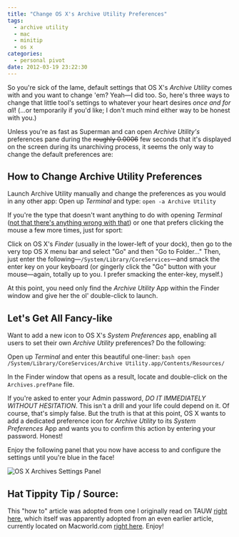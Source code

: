 ```yaml
---
title: "Change OS X's Archive Utility Preferences"
tags:
  - archive utility
  - mac
  - minitip
  - os x
categories:
  - personal pivot
date: 2012-03-19 23:22:30
---
```


So you're sick of the lame, default settings that OS X's _Archive Utility_ comes with and you want to change 'em? Yeah—I did too. So, here's three ways to change that little tool's settings to whatever your heart desires _once and for all_! (...or temporarily if you'd like; I don't much mind either way to be honest with you.)

Unless you're as fast as Superman and can open _Archive Utility's_ preferences pane during the ~~roughly 0.0006~~ few seconds that it's displayed on the screen during its unarchiving process, it seems the only way to change the default preferences are:

## How to Change Archive Utility Preferences
Launch Archive Utility manually and change the preferences as you would in any other app:
Open up _Terminal_ and type: `open -a Archive Utility`

If you're the type that doesn't want anything to do with opening _Terminal_ ([not that there's anything wrong with that](http://www.youtube.com/watch?v=GZPcGapl2dM "Origin of the phrase, &quot;Not that there")) or one that prefers clicking the mouse a few more times, just for sport:

Click on OS X's _Finder_ (usually in the lower-left of your dock), then go to the very top OS X menu bar and select "Go" and then "Go to Folder..." Then, just enter the following—`/System/Library/CoreServices`—and smack the enter key on your keyboard (or gingerly click the "Go" button with your mouse—again, totally up to you. I prefer smacking the enter-key, myself.)

At this point, you need only find the _Archive Utility_ App within the Finder window and give her the ol' double-click to launch.

## Let's Get All Fancy-like
Want to add a new icon to OS X's _System Preferences_ app, enabling all users to set their own _Archive Utility_ preferences? Do the following:

Open up _Terminal_ and enter this beautiful one-liner:
    ```bash
    open /System/Library/CoreServices/Archive Utility.app/Contents/Resources/
    ```

In the Finder window that opens as a result, locate and double-click on the `Archives.prefPane` file.

If you're asked to enter your Admin password, _DO IT IMMEDIATELY WITHOUT HESITATION_. This isn't a drill and your life could depend on it. Of course, that's simply false. But the truth is that at this point, OS X wants to add a dedicated preference icon for _Archive Utility_ to its _System Preferences_ App and wants you to confirm this action by entering your password. Honest!

Enjoy the following panel that you now have access to and configure the settings until you're blue in the face!

![OS X Archives Settings Panel](/media/os_x_archive_utility_preferences_panel.png "OS X Archives Settings Panel")

## Hat Tippity Tip / Source:
This "how to" article was adopted from one I originally read on TAUW [right here](http://www.tuaw.com/2010/10/21/mac-101-use-archive-utility-preferences-for-control-over-archiv/ "Mac 101: Use Archive Utility preferences for control over archives (by  TJ Luoma)"), which itself was apparently adopted from an even earlier article, currently located on Macworld.com [right here](http://hints.macworld.com/article.php?story=20071028161249238 "http://hints.macworld.com/article.php?story=20071028161249238 (by JoolsG4)"). Enjoy!